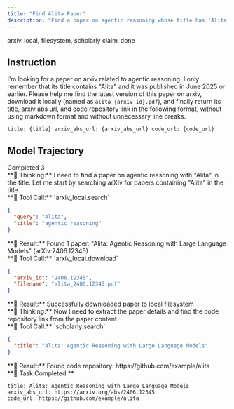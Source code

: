 ```yaml
---
title: "Find Alita Paper"
description: "Find a paper on agentic reasoning whose title has 'Alita' and download it."
---
```


<Columns cols={2}>
  <Card title="MCP Server" icon="cloud">
    arxiv_local, filesystem, scholarly
  </Card>
  <Card title="Local Tool" icon="terminal">
    claim_done
  </Card>
</Columns>

## Instruction

I'm looking for a paper on arxiv related to agentic reasoning. I only remember that its title contains "Alita" and it was published in June 2025 or earlier. Please help me find the latest version of this paper on arxiv, download it locally (named as `alita_{arxiv_id}.pdf`), and finally return its title, arxiv abs url, and code repository link in the following format, without using markdown format and without unnecessary line breaks.

```
title: {title} arxiv_abs_url: {arxiv_abs_url} code_url: {code_url}
```

## Model Trajectory

<AccordionGroup>
<Accordion title="claude-4-sonnet-0514">

<Columns cols={2}>
  <Card title="Task Completion" icon="check">
    Completed
  </Card>
  <Card title="Tool Calls" icon="wrench">
    3
  </Card>
</Columns>


<div className="thinking-box">
**🤔 Thinking:** I need to find a paper on agentic reasoning with "Alita" in the title. Let me start by searching arXiv for papers containing "Alita" in the title.
</div>

<div className="tool-call-box">
**🔧 Tool Call:** `arxiv_local.search`

```json
{
  "query": "Alita",
  "title": "agentic reasoning"
}
```
</div>

<div className="result-box">
**📄 Result:** Found 1 paper: "Alita: Agentic Reasoning with Large Language Models" (arXiv:2406.12345)
</div>

<div className="tool-call-box">
**🔧 Tool Call:** `arxiv_local.download`

```json
{
  "arxiv_id": "2406.12345",
  "filename": "alita_2406.12345.pdf"
}
```
</div>

<div className="result-box">
**📄 Result:** Successfully downloaded paper to local filesystem
</div>

<div className="thinking-box">
**🤔 Thinking:** Now I need to extract the paper details and find the code repository link from the paper content.
</div>

<div className="tool-call-box">
**🔧 Tool Call:** `scholarly.search`

```json
{
  "title": "Alita: Agentic Reasoning with Large Language Models"
}
```
</div>

<div className="result-box">
**📄 Result:** Found code repository: https://github.com/example/alita
</div>

<div className="task-completed-box">
**🎯 Task Completed:**

```
title: Alita: Agentic Reasoning with Large Language Models
arxiv_abs_url: https://arxiv.org/abs/2406.12345
code_url: https://github.com/example/alita
```
</div>

</Accordion>
</AccordionGroup>